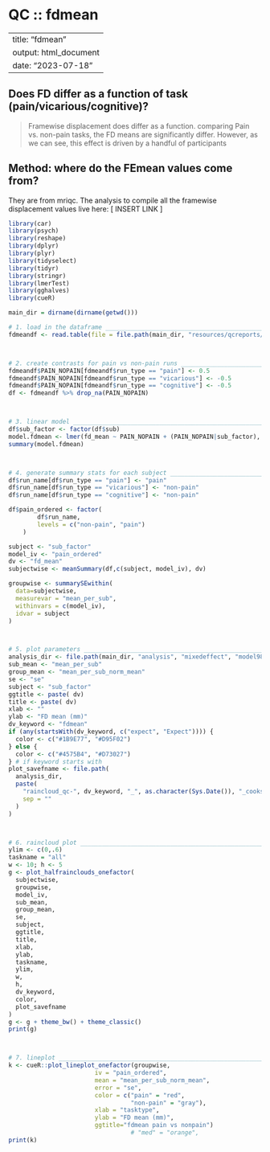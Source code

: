 # QC :: fdmean {#QCfdmean}

---
title: "fdmean"
output: html_document
date: "2023-07-18"
---

## Does FD differ as a function of task (pain/vicarious/cognitive)?
> Framewise displacement does differ as a function. comparing Pain vs. non-pain tasks, the FD means are significantly differ. 
However, as we can see, this effect is driven by a handful of participants

## Method: where do the FEmean values come from?
They are from mriqc. The analysis to compile all the framewise displacement values live here: [ INSERT LINK ]

```r
library(car)
library(psych)
library(reshape)
library(dplyr)
library(plyr)
library(tidyselect)
library(tidyr)
library(stringr)
library(lmerTest)
library(gghalves)
library(cueR)
```




```r
main_dir = dirname(dirname(getwd()))

# 1. load in the dataframe _____________________________________________________
fdmeandf <- read.table(file = file.path(main_dir, "resources/qcreports/fdmean_run_type.tsv"), sep = '\t', header = TRUE)



# 2. create contrasts for pain vs non-pain runs ________________________________
fdmeandf$PAIN_NOPAIN[fdmeandf$run_type == "pain"] <- 0.5
fdmeandf$PAIN_NOPAIN[fdmeandf$run_type == "vicarious"] <- -0.5
fdmeandf$PAIN_NOPAIN[fdmeandf$run_type == "cognitive"] <- -0.5
df <- fdmeandf %>% drop_na(PAIN_NOPAIN)



# 3. linear model ______________________________________________________________
df$sub_factor <- factor(df$sub)
model.fdmean <- lmer(fd_mean ~ PAIN_NOPAIN + (PAIN_NOPAIN|sub_factor), data=df)
summary(model.fdmean)



# 4. generate summary stats for each subject ___________________________________
df$run_name[df$run_type == "pain"] <- "pain"
df$run_name[df$run_type == "vicarious"] <- "non-pain"
df$run_name[df$run_type == "cognitive"] <- "non-pain"

df$pain_ordered <- factor(
        df$run_name,
        levels = c("non-pain", "pain")
    )

subject <- "sub_factor"
model_iv <- "pain_ordered"
dv <- "fd_mean"
subjectwise <- meanSummary(df,c(subject, model_iv), dv)

groupwise <- summarySEwithin(
  data=subjectwise,
  measurevar = "mean_per_sub",
  withinvars = c(model_iv),
  idvar = subject
)



# 5. plot parameters ___________________________________________________________
analysis_dir <- file.path(main_dir, "analysis", "mixedeffect", "model98_fdmean", as.character(Sys.Date()))
sub_mean <- "mean_per_sub"
group_mean <- "mean_per_sub_norm_mean"
se <- "se"
subject <- "sub_factor"
ggtitle <- paste( dv)
title <- paste( dv)
xlab <- ""
ylab <- "FD mean (mm)"
dv_keyword <- "fdmean"
if (any(startsWith(dv_keyword, c("expect", "Expect")))) {
  color <- c("#1B9E77", "#D95F02")
} else {
  color <- c("#4575B4", "#D73027")
} # if keyword starts with
plot_savefname <- file.path(
  analysis_dir,
  paste(
    "raincloud_qc-", dv_keyword, "_", as.character(Sys.Date()), "_cooksd.png",
    sep = ""
  )
)



# 6. raincloud plot ____________________________________________________________
ylim <- c(0,.6)
taskname = "all"
w <- 10; h <- 5
g <- plot_halfrainclouds_onefactor(
  subjectwise,
  groupwise,
  model_iv,
  sub_mean,
  group_mean,
  se,
  subject,
  ggtitle,
  title,
  xlab,
  ylab,
  taskname,
  ylim,
  w,
  h,
  dv_keyword,
  color,
  plot_savefname
)
g <- g + theme_bw() + theme_classic()
print(g)



# 7. lineplot __________________________________________________________________
k <- cueR::plot_lineplot_onefactor(groupwise,
                        iv = "pain_ordered",
                        mean = "mean_per_sub_norm_mean", 
                        error = "se",
                        color = c("pain" = "red",
                                  "non-pain" = "gray"),
                        xlab = "tasktype",
                        ylab = "FD mean (mm)",
                        ggtitle="fdmean pain vs nonpain")
                                  # "med" = "orange",
print(k)
```

